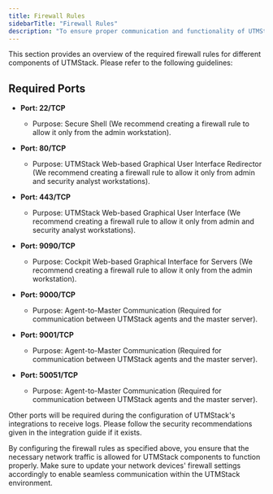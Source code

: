 ```yaml
---
title: Firewall Rules
sidebarTitle: "Firewall Rules"
description: "To ensure proper communication and functionality of UTMStack, it is important to configure the firewall rules on your network devices accordingly."
---
```


This section provides an overview of the required firewall rules for different components of UTMStack. Please refer to the following guidelines:

## Required Ports

- **Port: 22/TCP**
  - Purpose: Secure Shell (We recommend creating a firewall rule to allow it only from the admin workstation).

- **Port: 80/TCP**
  - Purpose: UTMStack Web-based Graphical User Interface Redirector (We recommend creating a firewall rule to allow it only from admin and security analyst workstations).

- **Port: 443/TCP**
  - Purpose: UTMStack Web-based Graphical User Interface (We recommend creating a firewall rule to allow it only from admin and security analyst workstations).

- **Port: 9090/TCP**
  - Purpose: Cockpit Web-based Graphical Interface for Servers (We recommend creating a firewall rule to allow it only from the admin workstation).

- **Port: 9000/TCP**
  - Purpose: Agent-to-Master Communication (Required for communication between UTMStack agents and the master server).

- **Port: 9001/TCP**
  - Purpose: Agent-to-Master Communication (Required for communication between UTMStack agents and the master server).

- **Port: 50051/TCP**
  - Purpose: Agent-to-Master Communication (Required for communication between UTMStack agents and the master server).

Other ports will be required during the configuration of UTMStack's integrations to receive logs. Please follow the security recommendations given in the integration guide if it exists.

By configuring the firewall rules as specified above, you ensure that the necessary network traffic is allowed for UTMStack components to function properly. Make sure to update your network devices' firewall settings accordingly to enable seamless communication within the UTMStack environment.

